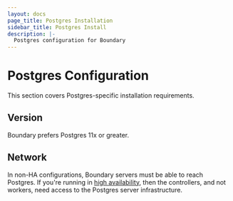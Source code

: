 ```yaml
---
layout: docs
page_title: Postgres Installation
sidebar_title: Postgres Install
description: |-
  Postgres configuration for Boundary
---
```


# Postgres Configuration

This section covers Postgres-specific installation requirements.

## Version

Boundary prefers Postgres 11x or greater.

## Network

In non-HA configurations, Boundary servers must be able to reach Postgres. If you're running in [high availability](/docs/installing/high-availability), then the controllers, and not workers, need access to the Postgres server infrastructure.
